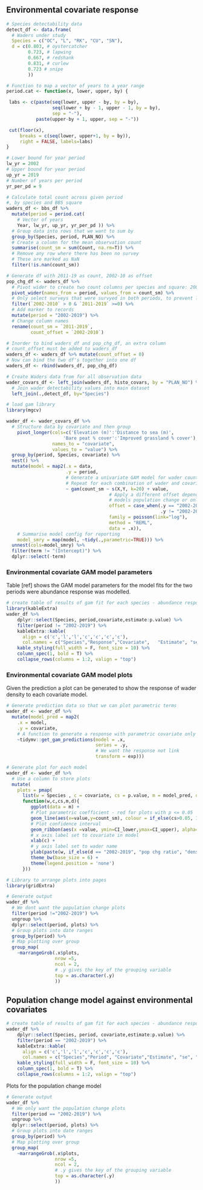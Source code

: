 ## Environmental covariate response

```r
# Species detectability data
detect_df <- data.frame(
  # Waders under study
  Species = c("OC", "L", "RK", "CU", "SN"),
  d = c(0.803, # oystercatcher 
        0.723, # lapwing
        0.667, # redshank
        0.831, # curlew
        0.723 # snipe
        )) 

# Function to map a vector of years to a year range
period.cat <- function(x, lower, upper, by) {

 labs <- c(paste(seq(lower, upper - by, by = by),
                 seq(lower + by - 1, upper - 1, by = by),
                 sep = "-"),
           paste(upper-by + 1, upper, sep = "-"))

 cut(floor(x), 
     breaks = c(seq(lower, upper+1, by = by)),
     right = FALSE, labels=labs)
}

# Lower bound for year period
lw_yr = 2002
# Upper bound for year period
up_yr = 2019
# Number of years per period
yr_per_pd = 9

# Calculate total count across given period
#, by species and BBS square
waders_df <- bbs_df %>%
  mutate(period = period.cat(
    # Vector of years
    Year, lw_yr, up_yr, yr_per_pd )) %>%
  # Group data into rows that we want to sum by
  group_by(Species, period, PLAN_NO) %>%
  # Create a column for the mean observation count
  summarise(count_sm = sum(Count, na.rm=T)) %>%
  # Remove any row where there has been no survey
  # These are marked as NaN
  filter(!is.nan(count_sm))

# Generate df with 2011-19 as count, 2002-10 as offset
pop_chg_df <- waders_df %>%
  # Pivot wider to create two count columns per species and square: 2002-2010 and 2011-2019
  pivot_wider(names_from = period, values_from = count_sm) %>%
  # Only select surveys that were survyed in both periods, to prevent ln blow up! 
  filter(`2002-2010` > 0 & `2011-2019` >=0) %>%
  # Add marker to records
  mutate(period = "2002-2019") %>%
  # Change column names
  rename(count_sm = `2011-2019`,
         count_offset = `2002-2010`)

# Inorder to bind waders_df and pop_chg_df, an extra column
# count_offset must be added to waders_df
waders_df <- waders_df %>% mutate(count_offset = 0)
# Now can bind the two df's together into one df
waders_df <- rbind(waders_df, pop_chg_df)

# Create Waders data from for all observation data
wader_covars_df <- left_join(waders_df, histo_covars, by = "PLAN_NO") %>%
  # Join wader detectability values into main dataset
  left_join(.,detect_df, by="Species")
```


```r
# load gam library
library(mgcv)

wader_df <- wader_covars_df %>% 
  # Structure data by covariate and then group
    pivot_longer(cols=c('Elevation (m)':'Distance to sea (m)',
                     'Bare peat % cover':'Improved grassland % cover'), 
                 names_to = "covariate",
                 values_to = "value") %>%
  group_by(period, Species, covariate) %>%
  nest() %>%
  mutate(model = map2(.x = data,
                      .y = period,
                      # Generate a univariate GAM model for wader count against covariate (value).
                      # Repeat for each combination of wader and covariate 
                      ~ gam(count_sm ~ s(X,Y, k=20) + value,
                                      # Apply a different offset depending on whether this gam
                                      # models population change or only covariate response
                                      offset = case_when(.y == "2002-2019" ~ log(count_offset), 
                                                         .y != "2002-2019" ~ log(d) + log(9)),
                                      family = poisson(link="log"),
                                      method = "REML",
                                      data = .x)),
    # Summarise model config for reporting
    model_smry = map(model, ~tidy(.,parametric=TRUE))) %>%
  unnest(cols=model_smry) %>%
  filter(term != "(Intercept)") %>%
  dplyr::select(-term)

```

### Environmental covariate GAM model parameters

Table [ref] shows the GAM model parameters for the model fits for the two periods were abundance response was modelled.

```r
# create table of results of gam fit for each species - abundance response only
library(kableExtra)
wader_df %>%
    dplyr::select(Species, period,covariate,estimate:p.value) %>%
    filter(period != "2002-2019") %>%
    kableExtra::kable(
      align = c('c','l','l','c','c','c','c'),
      col.names = c("Species","Response","Covariate",	"Estimate",	"se", "z", "p-value")) %>%
    kable_styling(full_width = F, font_size = 10) %>%
    column_spec(1, bold = T) %>%
    collapse_rows(columns = 1:2, valign = "top") 
```
### Environmental covariate GAM model plots 

Given the prediction a plot can be generated to show the response of wader density to each covariate model.

```r
# Generate prediction data so that we can plot parametric terms
wader_df <- wader_df %>% 
  mutate(model_pred = map2(
    .x = model, 
    .y = covariate, 
    # A function to generate a response with parametric covariate only
    ~tidymv::get_gam_predictions(model = .x,
                                 series = .y, 
                                 # We want the response not link
                                 transform = exp)))

# Generate plot for each model
wader_df <- wader_df %>%
  # Use a column to store plots
  mutate(
    plots = pmap(
      list(w = Species , c = covariate, cs = p.value, m = model_pred, d = period),
      function(w,c,cs,m,d){
         ggplot(data = m) +
         # Plot parametric coefficient - red for plots with p <= 0.05
         geom_line(aes(x=value,y=count_sm), colour = if_else(cs>0.05, 1,2)) + 
         # Plot confidence interval
         geom_ribbon(aes(x =value, ymin=CI_lower,ymax=CI_upper), alpha=0.2) +
         # x axis label set to covariate in model  
         xlab(c) +
         # y axis label set to wader name  
         ylab(paste(w, if_else(d == "2002-2019", "pop chg ratio", "density"), sep = " ")) +
         theme_bw(base_size = 6) +
         theme(legend.position = 'none')
      }))

# Library to arrange plots into pages
library(gridExtra)

# Generate output
wader_df %>% 
  # We dont want the population change plots
  filter(period !="2002-2019") %>%
  ungroup %>% 
  dplyr::select(period, plots) %>%
  # Group plots into date ranges
  group_by(period) %>%
  # Map plotting over group
  group_map(
    ~marrangeGrob(.x$plots, 
                  nrow =5, 
                  ncol = 2,
                  # .y gives the key of the grouping variable
                  top = as.character(.y)
                  ))
```


## Population change model against environmental covariates

```r
# create table of results of gam fit for each species - abundance response only
wader_df %>%
    dplyr::select(Species, period, covariate,estimate:p.value) %>%
    filter(period == "2002-2019") %>%
    kableExtra::kable(
      align = c('c','l','l','c','c','c','c'),
      col.names = c("Species","Period", "Covariate","Estimate",	"se", "z", "p-value")) %>%
    kable_styling(full_width = F, font_size = 10) %>%
    column_spec(1, bold = T) %>%
    collapse_rows(columns = 1:2, valign = "top") 
```

Plots for the population change model

```r
# Generate output
wader_df %>% 
  # We only want the population change plots
  filter(period == "2002-2019") %>%
  ungroup %>% 
  dplyr::select(period, plots) %>%
  # Group plots into date ranges
  group_by(period) %>%
  # Map plotting over group
  group_map(
    ~marrangeGrob(.x$plots, 
                  nrow =5, 
                  ncol = 2,
                  # .y gives the key of the grouping variable
                  top = as.character(.y)
                  ))
```